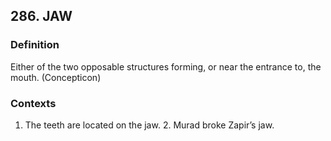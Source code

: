 ## 286. JAW
### Definition
Either of the two opposable structures forming, or near the entrance to, the mouth. (Concepticon)

### Contexts
1. The teeth are located on the jaw. 2. Murad broke Zapir’s jaw.

